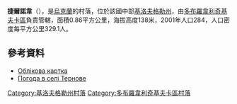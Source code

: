 {{coord|48|18|24|N|31|3|33|E|scale:100000_region:UA|display=title}}

'''捷爾諾韋'''（{{lang-uk|Тернове}}），是[[烏克蘭|烏克蘭]]的村落，位於該國中部[[基洛夫格勒州|基洛夫格勒州]]，由[[多布羅韋利奇基夫卡區|多布羅韋利奇基夫卡區]]負責管轄，面積0.86平方公里，海拔高度138米，2001年人口284，人口密度每平方公里329.1人。

==參考資料==
* [http://gska2.rada.gov.ua/pls/z7502/A005?rdat1=11.11.2008&rf7571=16669 Облікова картка]{{dead link|date=2018年3月 |bot=InternetArchiveBot |fix-attempted=yes }}
* [http://weather.in.ua/ua/kirovogradskaja/26040 Погода в селі Тернове] {{Wayback|url=http://weather.in.ua/ua/kirovogradskaja/26040 |date=20160305104821 }}

{{DEFAULTSORT:Тернове}}
[[Category:基洛夫格勒州村落|Category:基洛夫格勒州村落]]
[[Category:多布羅韋利奇基夫卡區村落|Category:多布羅韋利奇基夫卡區村落]]


{{Kirovohrad-geo-stub}}